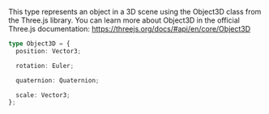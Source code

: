 This type represents an object in a 3D scene using the Object3D class from the Three.js library. You can learn more about Object3D in the official Three.js documentation: https://threejs.org/docs/#api/en/core/Object3D

```ts
type Object3D = {
  position: Vector3;

  rotation: Euler;

  quaternion: Quaternion;

  scale: Vector3;
};
```
